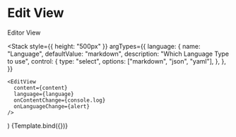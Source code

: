 
<Meta title="Pages/Scrap/components" component={EditView} />

# Edit View

Editor View

  <Stack
    style={{ height: "500px" }}
    argTypes={{
      language: {
        name: "Language",
        defaultValue: "markdown",
        description: "Which Language Type to use",
        control: {
          type: "select",
          options: ["markdown", "json", "yaml"],
        },
      },
    }}
  >
    <EditView
      content={content}
      language={language}
      onContentChange={console.log}
      onLanguageChange={alert}
    />
  </Stack>
)

<Canvas>
  <Story
    name="EditView"
    args={{
      language: "markdown",
      content: stub,
    }}
  >
    {Template.bind({})}
  </Story>
</Canvas>
